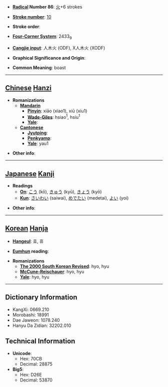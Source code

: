 * '''[[Wiktionary:Chinese radical index| Radical]] Number 86''': [[Wiktionary:Chinese radical index 火|火]]+6 strokes

* '''[[Wiktionary:Chinese total strokes index|Stroke number]]''': [[Wiktionary:Chinese total strokes index 10|10]]

* '''Stroke order''': 

* '''[[Wiktionary:Chinese four corner index|Four-Corner System]]''': 2433<sub>9</sub>

* '''[[Wiktionary:Chinese Cangjie index|Cangjie input]]''': 人木火 (ODF), X人木火 (XODF)

* '''Graphical Significance and Origin''': 

* '''Common Meaning''': boast

----

== [[Chinese]] [[Hanzi]] ==

* '''Romanizations'''
** '''[[Mandarin]]'''
*** '''[[Pinyin]]''': xiāo (xiao1), xiū (xiu1)
*** '''[[Wade-Giles]]''': hsiao<sup>1</sup>, hsiu<sup>1</sup>
*** '''[[Yale]]''': 
** '''[[Cantonese]]'''
*** '''[[Jyutping]]''':
*** '''[[Penkyamp]]''': 
*** '''[[Yale]]''': yau1

* '''Other info''': 

----

== [[Japanese]] [[Kanji]] ==

* '''Readings'''
** '''[[On]]''': [[こう]] (kō), [[きゅう]] (kyū), [[きょう]] (kyō)
** '''[[Kun]]''': [[さいわい]] (saiwai), [[めでたい]] (medetai), [[よい]] (yoi)

* '''Other info''':  

----

== [[Korean]] [[Hanja]] ==

* '''[[Hangeul]]''': 효, 휴

* '''[[Eumhun]] reading''': 

* '''Romanizations'''
** '''[[The 2000 South Korean Revised Romanization|The 2000 South Korean Revised]]''': hyo, hyu
** '''[[McCune-Reischauer]]''': hyo, hyu
** '''[[Yale]]''': hyo, hyu

----

== Dictionary Information ==

* KangXi: 0669.210
* Morobashi: 18991
* Dae Jaweon: 1078.240
* Hanyu Da Zidian: 32202.010

== Technical Information ==

* '''Unicode''':
** Hex: 70CB
** Decimal: 28875
* '''Big5''':
** Hex: D26E
** Decimal: 53870